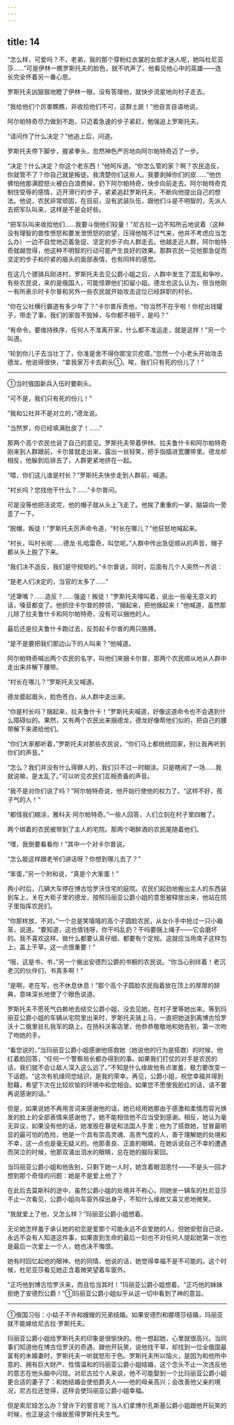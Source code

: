 ```yaml
---
---
---
```

title: 14
---





“怎么样，可爱吗？不，老弟，我的那个穿粉红衣裳的女郎才迷人呢，她叫杜尼亚莎……”可是伊林一瞧罗斯托夫的脸色，就不吭声了。他看见他心中的英雄——连长完全怀着另一番心思。

罗斯托夫凶狠狠地瞪了伊林一眼，没有答理他，就快步流星地向村子走去。

“我给他们个厉害瞧瞧，非收拾他们不可，这群土匪！”他自言自语地说。

阿尔帕特奇尽力做到不跑，只迈着急速的步子紧赶，勉强追上罗斯托夫。

“请问作了什么决定？”他追上后，问道。

罗斯托夫停下脚步，握紧拳头，忽然神色严厉地向阿尔帕特奇迈了一步。

“决定？什么决定？你这个老东西！”他呵斥道。“你怎么管的家？啊？农民造反，你就管不了？你自己就是叛徒。我清楚你们这些人。我要剥掉你们的皮……”他仿佛怕他那满腔怒火被白白浪费掉，扔下阿尔帕特奇，快步向前走去。阿尔帕特奇克制住受辱的感情，迈开滑行的步子，紧紧追赶罗斯托夫，不断向他提出自己的想法。他说，农民非常顽固，在目前，没有武装队伍，跟他们斗是不明智的，先派人去把军队叫来，这样是不是会好些。

“把军队叫来收拾他们……我要斗倒他们较量！”尼古拉一边不知所云地说着（这种没有理智的兽性愤怒和要发泄愤怒的欲望，压得他喘不过气来，他并不考虑应当怎么办）一边不自觉地迈着急促、坚定的步子向人群走去。他越走近人群，阿尔帕特奇就越觉得，他这种不明智的行动可能产生良好的效果。那群农民一见他那急促而坚定的步子和拧紧的眉头的面部表情，也有同样的感觉。

在这几个骠骑兵刚进村，罗斯托夫去见公爵小姐之后，人群中发生了混乱和争吵。有些农民说，来的是俄国人，可能怪罪他们扣留小姐。德龙也这么认为，但当他刚一有所表示时卡尔普和另外一些农民就开始攻击这位已经辞职的村长。

“你在公社横行霸道有多少年了？”卡尔普斥责他，“你当然不在乎啦！你挖出钱罐子，带走了事，我们的家毁不毁掉，与你都不相干，是吗？”

“有命令，要维持秩序，任何人不准离开家，什么都不准运走，就是这样！”另一个叫道。

“轮到你儿子去当壮丁了，你准是舍不得你那宝贝疙瘩。”忽然一个小老头开始攻击德龙，他说得很快，“拿我家万卡去剃头①。唉，我们只有死的份儿了！”

--------

①当时俄国新兵入伍时要剃头。

“可不是，我们只有死的份儿！”

“我和公社并不是对立的，”德龙说。

“当然罗，你已经填满肚皮了！……”

那两个高个农民也说了自己的意见。罗斯托夫带着伊林、拉夫鲁什卡和阿尔帕特奇刚来到人群跟前，卡尔普就走出来，露出一丝轻笑，把手指插进宽腰带里。德龙却相反，他躲到后排去了，人群更紧地挤在一起。

“喂，你们这儿谁是村长？”罗斯托夫快步走到人群前，喊道。

“村长吗？您找他干什么？……”卡尔普问。

可是没等他把活说完，他的帽子就从头上飞走了。他挨了重重的一掌，脑袋向一旁歪了一下。

“脱帽，叛徒！”罗斯托夫厉声命令道，“村长在哪儿？”他狂怒地喊起来。

“村长，叫村长呢……德龙·扎哈雷奇，叫您呢。”人群中传出急促顺从的声音，帽子都从头上脱了下来。

“我们决不造反，我们是守规矩的。”卡尔普说，同时，后面有几个人突然一齐说：

“是老人们决定的，当官的太多了……”

“还犟嘴？……造反？……强盗！叛徒！”罗斯托夫嚎叫着，说出一些毫无意义的话，嗓音都变了。他抓住卡尔普的脖领，“捆起来，把他捆起来！”他喊道，虽然那儿除了拉夫鲁什卡和阿尔帕特奇，没有可以捆他的人。

最后还是拉夫鲁什卡跑过去，反剪起卡尔普的两只胳膊。

“是不是要把我们那边山下的人叫来？”他喊道。

阿尔帕特奇喊出两个农民的名字，叫他们来捆卡尔普，那两个农民顺从地从人群中走出来并解下腰带。

“村长在哪儿？”罗斯托夫又喊道。

德龙蹙起眉头，脸色苍白，从人群中走出来。

“你是村长吗？捆起来，拉夫鲁什卡！”罗斯托夫喊道，好像这道命令也不会遇到什么障碍似的。果然，又有两个农民出来捆德龙，德龙好像帮他们似的，把自己的腰带解下来递给他们。

“你们大家都听着，”罗斯托夫对那些农民说，“你们马上都统统回家，别让我再听到你们的声音。”

“怎么？我们并没有什么得罪人的，我们只不过一时糊涂。只是瞎闹了一场……我就说嘛，是太乱了。”可以听见农民们互相责备的声音。

“我不是对你们说了吗？”阿尔帕特奇说，他开始行使他的权力了。“这样不好，孩子气的人！”

“都怪我们糊涂，雅科夫·阿尔帕特奇。”一些人回答，人们立刻在村子里四散了。

两个绑着的农民被带到了主人的宅院。那两个喝醉酒的农民尾随着他们。

“嘿，我倒要看看你！”其中一个对卡尔普说。

“怎么能这样跟老爷们讲话呀？你想到哪儿去了？”

“笨蛋，”另一个附和说，“真是个大笨蛋！”

两小时后，几辆大车停在博古恰罗沃住宅的庭院。农民们起劲地搬出主人的东西装到车上，关在大柜子里的德龙，按照玛丽亚公爵小姐的意思被释放出来，他站在院子里指挥农民们。

“你那样放，不对。”一个总是笑嘻嘻的高个子圆脸农民，从女仆手中抢过一只小箱笼，说道。“要知道，这也值钱呀，你干吗乱扔？干吗要捆上绳子——它会磨坏的。我不喜欢这样。做什么都要认真仔细，都要有个定规。这就应当用席子这样包上，盖上干草。这一点很重要！”

“哦，这是书，书，”另一个搬出安德烈公爵的书橱的农民说。“你当心别绊着！老沉老沉的伙伴们，书真多啊！”

“是啊，老在写，也不休息休息！”那个高个子圆脸农民指着放在顶上的厚厚的辞典，意味深长地使了个眼色说道。

罗斯托夫不愿死气白赖地去结交公爵小姐，没去见她，在村子里等她出来。等到玛丽亚公爵小姐的车辆从宅院里出来时，罗斯托夫骑上马，一直把她送到离博古恰罗沃十二俄里驻扎我军的路上。在扬科沃客店里，他恭恭敬敬地和她告别，第一次吻了吻她的手。

“看您说的，”当玛丽亚公爵小姐感谢他搭救她（她说他的行为是搭救）的时候，他红着脸回答，“任何一个警察局长都办得到的事。如果我们打仗的对手是农民的话，我们就不会让敌人深入这么远了。”不知是什么缘故他有点害羞，极力要改变一下话题。“这次有机缘同您结识，是我的荣幸。再见，公爵小姐，祝您幸福并得到慰藉，希望下次在比较欢愉的环境中和您相会。如果您不愿使我脸红的话，请不要再说感谢的话。”

但是，如果说她不再用言词来感谢他的话，她已经用她那由于感激和柔情而容光焕发的脸上的全部表情来感谢他了。她不能相信他不应当受到感谢。相反，她认为毫无异议，如果没有他的话，她准毁在暴徒和法国人手里；他为了搭救她，甘冒最明显的最可怕的危险，他是一个具有崇高灵魂、高贵气度的人，善于理解她的处境和不幸，这一点也是毫无疑义的。他那善良、正直的眼睛，在她诉说自己不幸的遭遇而哭泣的时候，他那双涌出泪水的眼睛，总在她的脑际萦回。

当玛丽亚公爵小姐和他告别，只剩下她一人时，她含着眼泪思忖——不是头一回才想到那个奇怪的问题：她是不是爱上他了？

在此后去莫斯科的途中，虽然公爵小姐的处境并不称心，同她坐一辆车的杜尼亚莎不止一次看见，公爵小姐向车窗外探出身子，不知什么缘故又喜又悲地微笑。

“我就爱上了他，又怎么样？”玛丽亚公爵小姐想着。

无论她怎样羞于承认她的初恋是爱那个可能永远不会爱她的人，但她安慰自己说，永远不会有人知道这件事，如果直到生命的最后一刻也不对任何人提起她第一次也是最后一次爱上一个人，她也决不悔恨。

她有时回忆起他的眼神、他的同情、他说的话，她觉得幸福不是不可能的。这个时候，杜尼亚莎看见她正含着微笑望着车窗外。

“正巧他到博古恰罗沃来，而且恰当其时！”玛丽亚公爵小姐想着。“正巧他的妹妹拒绝了安德烈公爵！”①玛丽亚公爵小姐似乎从这一切中看到了神的意旨。

--------

①俄国习俗：小姑子不许和嫂嫂的兄弟结婚。如果安德烈和娜塔莎结婚，玛丽亚就不能嫁给尼古拉·罗斯托夫。

玛丽亚公爵小姐给罗斯托夫的印象是很愉快的。他一想起她，心里就很高兴。当同事们知道他在博古恰罗沃的奇遇，跟他开玩笑，说他找干草，却找到一位全俄国最富有的未婚妻时，罗斯托夫一听就怒形于色。罗斯托夫所以恼火，是因为和他所中意的、拥有巨大财产、性情温和的玛丽亚公爵小姐结婚，这个念头不止一次违反他的意志在他头脑中闪现。对尼古拉个人来说，他不可能娶到一个比玛丽亚公爵小姐更合适的妻子了：和她结婚会使伯爵夫人——他的母亲高兴；会改善他父亲的境况，尼古拉还觉得，这样会使玛丽亚公爵小姐幸福。

但是索尼娅怎么办？曾许下的誓言呢？当人们拿博尔孔斯基公爵小姐跟他开玩笑的时候，也正是这个缘故惹得罗斯托夫生气。